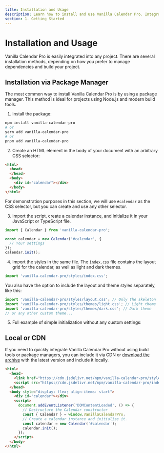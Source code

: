 ```yaml
---
title: Installation and Usage
description: Learn how to install and use Vanilla Calendar Pro. Integrate the calendar through a package manager or CDN, and configure it according to your needs.
section: 1. Getting Started
---
```


# Installation and Usage

Vanilla Calendar Pro is easily integrated into any project. There are several installation methods, depending on how you prefer to manage dependencies and build your project.

## Installation via Package Manager

The most common way to install Vanilla Calendar Pro is by using a package manager. This method is ideal for projects using Node.js and modern build tools.

1. Install the package:

```bash
npm install vanilla-calendar-pro
# or
yarn add vanilla-calendar-pro
# or
pnpm add vanilla-calendar-pro
```

2. Create an HTML element in the body of your document with an arbitrary CSS selector:

```html
<html>
  <head>
  </head>
  <body>
    <div id="calendar"></div>
  </body>
</html>
```

<Info>For demonstration purposes in this section, we will use `#calendar` as the CSS selector, but you can create and use any other selector.</Info>

3. Import the script, create a calendar instance, and initialize it in your JavaScript or TypeScript file.

```ts
import { Calendar } from 'vanilla-calendar-pro';

const calendar = new Calendar('#calendar', {
  // Your settings
});
calendar.init();
```

4. Import the styles in the same file. The `index.css` file contains the layout grid for the calendar, as well as light and dark themes.

```ts
import 'vanilla-calendar-pro/styles/index.css';
```

You also have the option to include the layout and theme styles separately, like this:

```ts
import 'vanilla-calendar-pro/styles/layout.css'; // Only the skeleton
import 'vanilla-calendar-pro/styles/themes/light.css'; // Light theme
import 'vanilla-calendar-pro/styles/themes/dark.css'; // Dark theme
// or any other custom theme...
```

5. Full example of simple initialization without any custom settings:

<Sandbox example="installation-and-usage" />

## Local or CDN

If you need to quickly integrate Vanilla Calendar Pro without using build tools or package managers, you can include it via CDN or <a href="https://cdn.jsdelivr.net/npm/vanilla-calendar-pro@latest/package.zip" rel="noopener noreferrer" target="_blank">download the archive</a> with the latest version and include it locally.

```html
<html>
  <head>
    <link href="https://cdn.jsdelivr.net/npm/vanilla-calendar-pro/styles/index.css" rel="stylesheet">
    <script src="https://cdn.jsdelivr.net/npm/vanilla-calendar-pro/index.js" defer></script>
  </head>
  <body style="display: flex; align-items: start">
    <div id="calendar"></div>
    <script>
      document.addEventListener('DOMContentLoaded', () => {
        // Destructure the Calendar constructor
        const { Calendar } = window.VanillaCalendarPro;
        // Create a calendar instance and initialize it.
        const calendar = new Calendar('#calendar');
        calendar.init();
      });
    </script>
  </body>
</html>
```
